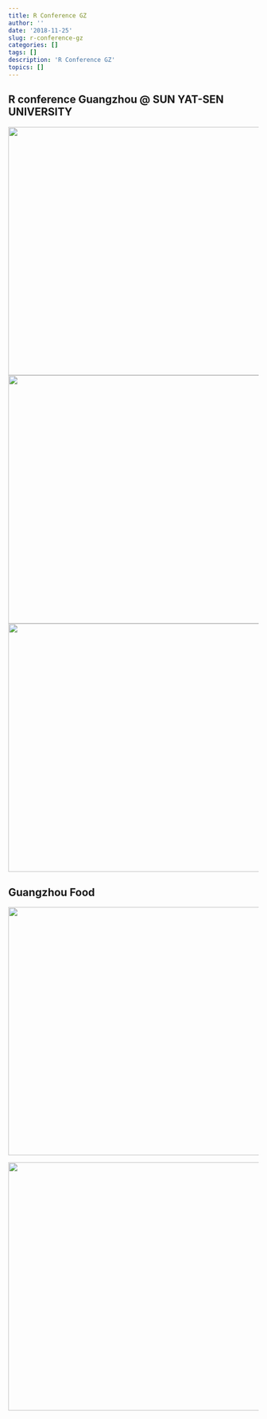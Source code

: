 ```yaml
---
title: R Conference GZ
author: ''
date: '2018-11-25'
slug: r-conference-gz
categories: []
tags: []
description: 'R Conference GZ'
topics: []
---
```


## R conference Guangzhou @ SUN YAT-SEN UNIVERSITY

![](/post/r-conference-gz/GZ_R001.jpg){width=730px height=500px}
![](/post/r-conference-gz/GZ_R002.jpg){width=730px height=500px}
![](/post/r-conference-gz/GZ_R004.jpg){width=730px height=500px}

## Guangzhou Food

![](/post/r-conference-gz/GZ_food001.jpg){width=730px height=500px}

![](/post/r-conference-gz/GZ_food002.jpg){width=730px height=500px}